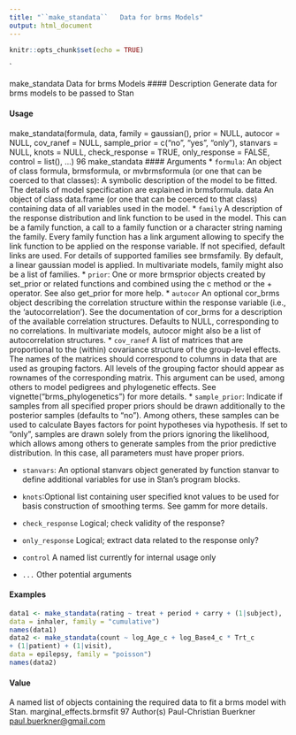 ```yaml
---
title: "``make_standata``   Data for brms Models"
output: html_document
---
```

  
```r
knitr::opts_chunk$set(echo = TRUE)
```

`

make_standata Data for brms Models
#### Description 
Generate data for brms models to be passed to Stan

#### Usage
make_standata(formula, data, family = gaussian(), prior = NULL,
              autocor = NULL, cov_ranef = NULL, sample_prior = c("no", "yes",
                                                                 "only"), stanvars = NULL, knots = NULL, check_response = TRUE,
              only_response = FALSE, control = list(), ...)
96 make_standata
#### Arguments
* ``formula``: An object of class formula, brmsformula, or mvbrmsformula (or one that can
                                                                          be coerced to that classes): A symbolic description  of the model to be fitted.
The details of model specification are explained in brmsformula.
data An object of class data.frame (or one that can be coerced to that class) containing
data of all variables used in the model.
* `` family`` A description  of the response distribution and link function to be used in the
model. This can be a family function, a call to a family function or a character string naming the family. Every family function has a link argument allowing to
specify the link function to be applied on the response variable. If not specified, default links are used. For details of supported families see brmsfamily. By
default, a linear gaussian model is applied. In multivariate models, family might also be a list of families.
* ``prior``: One or more brmsprior objects created by set_prior or related functions and combined using the c method or the + operator. See also get_prior for more
help.
* ``autocor`` An optional cor_brms object describing the correlation structure within the response
variable (i.e., the 'autocorrelation'). See the documentation of cor_brms for a description  of the available correlation structures. Defaults to NULL, corresponding
to no correlations. In multivariate models, autocor might also be a
list of autocorrelation structures.
* ``cov_ranef`` A list of matrices that are proportional to the (within) covariance structure of the group-level effects. The names of the matrices should correspond to columns in data that are used as grouping factors. All levels of the grouping factor should
appear as rownames of the corresponding matrix. This argument can be used, among others to model pedigrees and phylogenetic effects. See vignette("brms_phylogenetics")
for more details.
* ``sample_prior``: Indicate if samples from all specified proper priors should be drawn additionally
to the posterior samples (defaults to "no"). Among others, these samples can be used to calculate Bayes factors for point hypotheses via hypothesis. If set to "only", samples are drawn solely from the priors ignoring the likelihood, which allows among others to generate samples from the prior predictive distribution.
In this case, all parameters must have proper priors.

* ``stanvars``: An optional stanvars object generated by function stanvar to define additional variables for use in Stan's program blocks.
* `` knots ``:Optional list containing user specified knot values to be used for basis construction
of smoothing terms. See gamm for more details.

* ``check_response`` Logical; check validity of the response?
* ``only_response`` Logical; extract data related to the response only?
* ``control`` A named list currently for internal usage only
* ``...`` Other potential arguments

#### Examples
```r
data1 <- make_standata(rating ~ treat + period + carry + (1|subject),
data = inhaler, family = "cumulative")
names(data1)
data2 <- make_standata(count ~ log_Age_c + log_Base4_c * Trt_c
+ (1|patient) + (1|visit),
data = epilepsy, family = "poisson")
names(data2)
```


#### Value
A named list of objects containing the required data to fit a brms model with Stan.
marginal_effects.brmsfit 97
Author(s)
Paul-Christian Buerkner <paul.buerkner@gmail.com>
